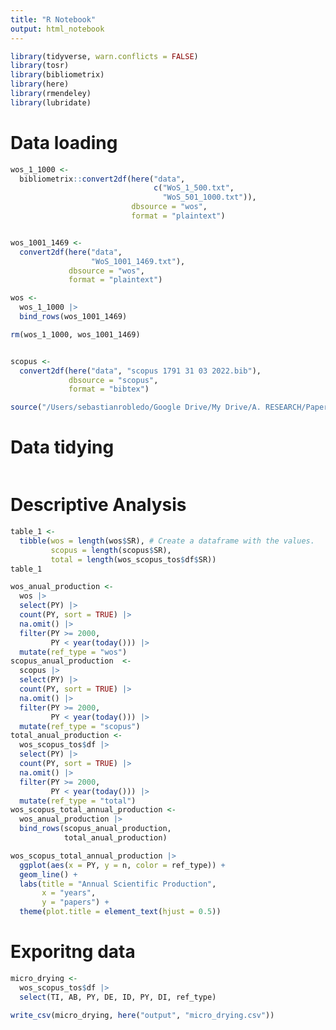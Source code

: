 ```yaml
---
title: "R Notebook"
output: html_notebook
---
```


```r
library(tidyverse, warn.conflicts = FALSE)
library(tosr)
library(bibliometrix)
library(here)
library(rmendeley)
library(lubridate)
```

# Data loading

```r
wos_1_1000 <- 
  bibliometrix::convert2df(here("data", 
                                c("WoS_1_500.txt",
                                  "WoS_501_1000.txt")), 
                           dbsource = "wos", 
                           format = "plaintext")


wos_1001_1469 <- 
  convert2df(here("data", 
                  "WoS_1001_1469.txt"), 
             dbsource = "wos", 
             format = "plaintext")

wos <- 
  wos_1_1000 |> 
  bind_rows(wos_1001_1469)

rm(wos_1_1000, wos_1001_1469)


scopus <- 
  convert2df(here("data", "scopus 1791 31 03 2022.bib"), 
             dbsource = "scopus", 
             format = "bibtex")

source("/Users/sebastianrobledo/Google Drive/My Drive/A. RESEARCH/Papers Luis Amigo/Castro 2022 Aplicaciones/micro_drying/data/mergingdata.R")

```

# Data tidying

```r

```


# Descriptive Analysis

```r
table_1 <- 
  tibble(wos = length(wos$SR), # Create a dataframe with the values.
         scopus = length(scopus$SR), 
         total = length(wos_scopus_tos$df$SR))
table_1
```

```r
wos_anual_production <- 
  wos |> 
  select(PY) |> 
  count(PY, sort = TRUE) |> 
  na.omit() |> 
  filter(PY >= 2000,
         PY < year(today())) |> 
  mutate(ref_type = "wos")
scopus_anual_production  <- 
  scopus |> 
  select(PY) |> 
  count(PY, sort = TRUE) |> 
  na.omit() |> 
  filter(PY >= 2000,
         PY < year(today())) |>
  mutate(ref_type = "scopus")
total_anual_production <- 
  wos_scopus_tos$df |> 
  select(PY) |> 
  count(PY, sort = TRUE) |> 
  na.omit() |> 
  filter(PY >= 2000,
         PY < year(today())) |>
  mutate(ref_type = "total")
wos_scopus_total_annual_production <- 
  wos_anual_production |> 
  bind_rows(scopus_anual_production,
            total_anual_production) 

wos_scopus_total_annual_production |> 
  ggplot(aes(x = PY, y = n, color = ref_type)) +
  geom_line() +
  labs(title = "Annual Scientific Production", 
       x = "years",
       y = "papers") +
  theme(plot.title = element_text(hjust = 0.5)) 

```



# Exporitng data

```r
micro_drying <- 
  wos_scopus_tos$df |> 
  select(TI, AB, PY, DE, ID, PY, DI, ref_type)

write_csv(micro_drying, here("output", "micro_drying.csv"))
```


